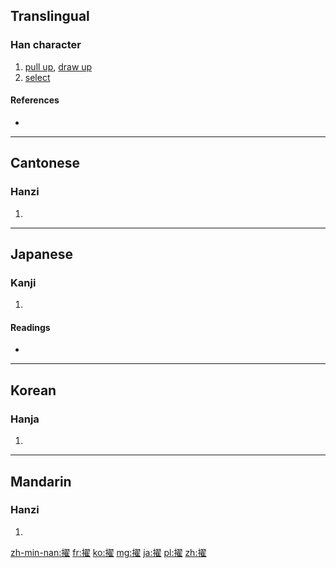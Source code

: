 ==Translingual==

===Han character===
{{Han char|rn=64|rad=手|as=14|sn=17|four=5701<sub>4</sub>|canj=手尸一土 (QSMG), X手尸一土 (XQSMG)|ids=⿰[[扌]][[翟]]}}

# [[pull up]], [[draw up]]
# [[select]]

====References====
* {{Han ref|kx=0459.270|dkj=12852|dj=0808.200|hdz=31977.070|uh=64E2|ud=25826|bh=C0C2|bd=49346}}

----

==Cantonese==

===Hanzi===
{{yue-hanzi|jyut=[[zaak6]], [[zok6]]|y=jaak6, jok6}}

# {{defn|lang=yue|sort=手14}}

----

==Japanese==

===Kanji===
{{ja-kanji|grade=|rs=手14}}

# {{defn|lang=ja|sort=手14}}

====Readings====
* {{ja-readings|on=[[てき]] (teki), [[たく]] (taku)|kun=[[ぬきんでる]] (nukinderu)}}

----

==Korean==

===Hanja===
{{ko-hanja|hangeul=탁|eumhun=|rv=tak|mr=t'ak|y=thak}}

# {{defn|lang=ko|sort=手14}}

----

==Mandarin==

===Hanzi===
{{cmn-hanzi|pin=[[zhuó]] ([[zhuo2]])|wg=cho<sup>2</sup>}}

# {{defn|lang=cmn|sort=手14}}

[[zh-min-nan:擢]]
[[fr:擢]]
[[ko:擢]]
[[mg:擢]]
[[ja:擢]]
[[pl:擢]]
[[zh:擢]]